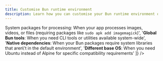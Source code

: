 ```yaml
---
title: Customise Bun runtime environment
description: Learn how you can customise your Bun runtime environment on Zerops.
---
```



<SetVar name="serviceDisplay" value="Bun" />
<SetVar name="serviceVersion" value={data.bun.base[0][0]} />
<SetVar name="servicePath" value="nodejs" />
<SetVar name="packageManager" value="bun" />
<SetVar name="codeLanguage" value="yaml" />
<SetVar name="defaultEnvironment" value="Bun runtime and Git" />
<SetVar name="customReasons" value={[
  '<strong>System packages for processing</strong>: When your app processes images, videos, or files (requiring packages like <code>sudo apk add imagemagick</code>)',
  '<strong>Global Bun tools</strong>: When you need CLI tools or utilities available system-wide',
  '<strong>Native dependencies</strong>: When your Bun packages require system libraries that aren\'t in the default environment',
  '<strong>Different base OS</strong>: When you need Ubuntu instead of Alpine for specific compatibility requirements'
]} />
<SetVar name="basicSetupCode" value={`run:
  os: ubuntu
  base: {{serviceVersion}}
  prepareCommands:
    - sudo apt-get update
    - sudo apt-get install -y imagemagick
    - bun add -g some-package`} />
<SetVar name="buildFilesCode" value={`build:
  addToRunPrepare:
    - package.json
run:
  prepareCommands:
    - sudo apk add imagemagick
    - bun install -g some-package`} />

<CustomizeRuntimeContent />